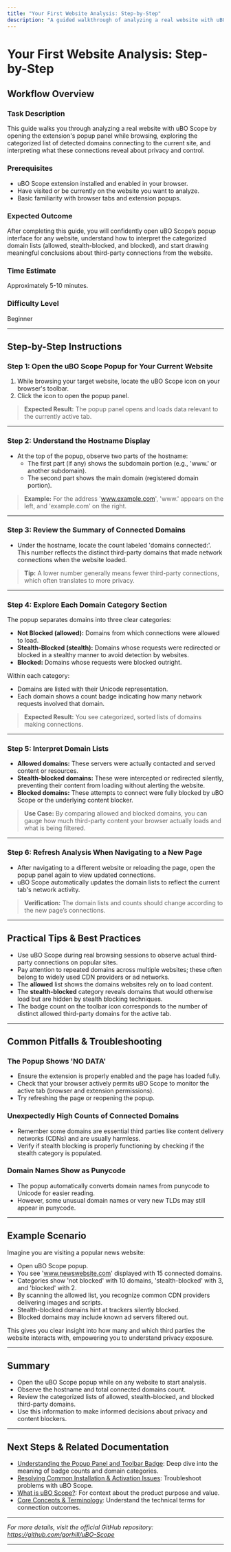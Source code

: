 ```yaml
---
title: "Your First Website Analysis: Step-by-Step"
description: "A guided walkthrough of analyzing a real website with uBO Scope. Learn how to open the popup for a website, explore the list of detected domains, and begin making sense of which connections are being made and what that means for privacy and control."
---
```


# Your First Website Analysis: Step-by-Step

## Workflow Overview

### Task Description
This guide walks you through analyzing a real website with uBO Scope by opening the extension's popup panel while browsing, exploring the categorized list of detected domains connecting to the current site, and interpreting what these connections reveal about privacy and control.

### Prerequisites
- uBO Scope extension installed and enabled in your browser.
- Have visited or be currently on the website you want to analyze.
- Basic familiarity with browser tabs and extension popups.

### Expected Outcome
After completing this guide, you will confidently open uBO Scope’s popup interface for any website, understand how to interpret the categorized domain lists (allowed, stealth-blocked, and blocked), and start drawing meaningful conclusions about third-party connections from the website.

### Time Estimate
Approximately 5-10 minutes.

### Difficulty Level
Beginner

---

## Step-by-Step Instructions

### Step 1: Open the uBO Scope Popup for Your Current Website

1. While browsing your target website, locate the uBO Scope icon on your browser's toolbar.
2. Click the icon to open the popup panel.

> **Expected Result:** The popup panel opens and loads data relevant to the currently active tab.

---

### Step 2: Understand the Hostname Display

- At the top of the popup, observe two parts of the hostname:
  - The first part (if any) shows the subdomain portion (e.g., 'www.' or another subdomain).
  - The second part shows the main domain (registered domain portion).

> **Example:** For the address 'www.example.com', 'www.' appears on the left, and 'example.com' on the right.

---

### Step 3: Review the Summary of Connected Domains

- Under the hostname, locate the count labeled 'domains connected:'. This number reflects the distinct third-party domains that made network connections when the website loaded.

> **Tip:** A lower number generally means fewer third-party connections, which often translates to more privacy.

---

### Step 4: Explore Each Domain Category Section

The popup separates domains into three clear categories:

- **Not Blocked (allowed):** Domains from which connections were allowed to load.
- **Stealth-Blocked (stealth):** Domains whose requests were redirected or blocked in a stealthy manner to avoid detection by websites.
- **Blocked:** Domains whose requests were blocked outright.

Within each category:
- Domains are listed with their Unicode representation.
- Each domain shows a count badge indicating how many network requests involved that domain.

> **Expected Result:** You see categorized, sorted lists of domains making connections.

---

### Step 5: Interpret Domain Lists

- **Allowed domains:** These servers were actually contacted and served content or resources.
- **Stealth-blocked domains:** These were intercepted or redirected silently, preventing their content from loading without alerting the website.
- **Blocked domains:** These attempts to connect were fully blocked by uBO Scope or the underlying content blocker.

> **Use Case:** By comparing allowed and blocked domains, you can gauge how much third-party content your browser actually loads and what is being filtered.

---

### Step 6: Refresh Analysis When Navigating to a New Page

- After navigating to a different website or reloading the page, open the popup panel again to view updated connections.
- uBO Scope automatically updates the domain lists to reflect the current tab's network activity.

> **Verification:** The domain lists and counts should change according to the new page’s connections.

---

## Practical Tips & Best Practices

- Use uBO Scope during real browsing sessions to observe actual third-party connections on popular sites.
- Pay attention to repeated domains across multiple websites; these often belong to widely used CDN providers or ad networks.
- The **allowed** list shows the domains websites rely on to load content.
- The **stealth-blocked** category reveals domains that would otherwise load but are hidden by stealth blocking techniques.
- The badge count on the toolbar icon corresponds to the number of distinct allowed third-party domains for the active tab.

---

## Common Pitfalls & Troubleshooting

### The Popup Shows 'NO DATA'

- Ensure the extension is properly enabled and the page has loaded fully.
- Check that your browser actively permits uBO Scope to monitor the active tab (browser and extension permissions).
- Try refreshing the page or reopening the popup.

### Unexpectedly High Counts of Connected Domains

- Remember some domains are essential third parties like content delivery networks (CDNs) and are usually harmless.
- Verify if stealth blocking is properly functioning by checking if the stealth category is populated.

### Domain Names Show as Punycode

- The popup automatically converts domain names from punycode to Unicode for easier reading.
- However, some unusual domain names or very new TLDs may still appear in punycode.

---

## Example Scenario

Imagine you are visiting a popular news website:

- Open uBO Scope popup.
- You see 'www.newswebsite.com' displayed with 15 connected domains.
- Categories show 'not blocked' with 10 domains, 'stealth-blocked' with 3, and 'blocked' with 2.
- By scanning the allowed list, you recognize common CDN providers delivering images and scripts.
- Stealth-blocked domains hint at trackers silently blocked.
- Blocked domains may include known ad servers filtered out.

This gives you clear insight into how many and which third parties the website interacts with, empowering you to understand privacy exposure.

---

## Summary

- Open the uBO Scope popup while on any website to start analysis.
- Observe the hostname and total connected domains count.
- Review the categorized lists of allowed, stealth-blocked, and blocked third-party domains.
- Use this information to make informed decisions about privacy and content blockers.

---

## Next Steps & Related Documentation

- [Understanding the Popup Panel and Toolbar Badge](/guides/getting-started-essentials/understanding-popup-and-badge): Deep dive into the meaning of badge counts and domain categories.
- [Resolving Common Installation & Activation Issues](/getting-started/troubleshooting/common-issues): Troubleshoot problems with uBO Scope.
- [What is uBO Scope?](/overview/introduction/what-is-ubo-scope): For context about the product purpose and value.
- [Core Concepts & Terminology](/overview/introduction/core-concepts-and-terms): Understand the technical terms for connection outcomes.

---

_For more details, visit the official GitHub repository: https://github.com/gorhill/uBO-Scope_

---